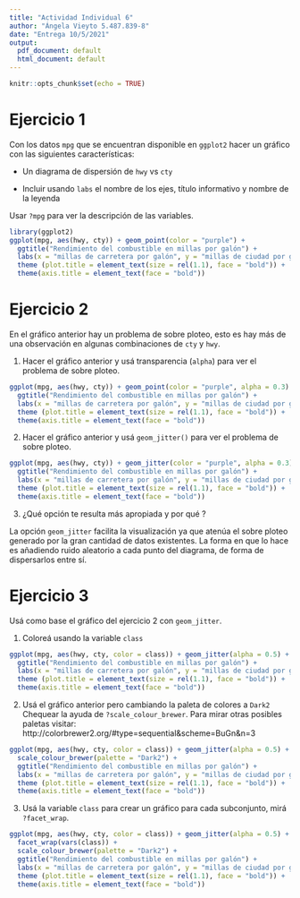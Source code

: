 ```yaml
---
title: "Actividad Individual 6"
author: "Ángela Vieyto 5.487.839-8"
date: "Entrega 10/5/2021"
output:
  pdf_document: default
  html_document: default
---
```

\newcommand{\m}{\ \newline\textcolor{blue}{Comentario: }\textcolor{red}}
```r
knitr::opts_chunk$set(echo = TRUE)
```

# Ejercicio 1

Con los datos `mpg` que se encuentran disponible en `ggplot2` hacer un gráfico con las siguientes características:

- Un diagrama de dispersión de  `hwy` vs `cty` 

- Incluir usando `labs` el nombre de los ejes, título informativo y nombre de la leyenda

Usar `?mpg` para ver la descripción de las variables.

```r
library(ggplot2)
ggplot(mpg, aes(hwy, cty)) + geom_point(color = "purple") + 
  ggtitle("Rendimiento del combustible en millas por galón") +
  labs(x = "millas de carretera por galón", y = "millas de ciudad por galón", subtitle = "1999 - 2008") + 
  theme (plot.title = element_text(size = rel(1.1), face = "bold")) + 
  theme(axis.title = element_text(face = "bold"))

```


# Ejercicio 2

 En el gráfico anterior hay un problema de sobre ploteo, esto es hay más de una observación en algunas combinaciones de  `cty` y `hwy`. 
 
1. Hacer el  gráfico anterior y usá transparencia (`alpha`) para ver el problema de sobre ploteo.

```r
ggplot(mpg, aes(hwy, cty)) + geom_point(color = "purple", alpha = 0.3) +
  ggtitle("Rendimiento del combustible en millas por galón") +
  labs(x = "millas de carretera por galón", y = "millas de ciudad por galón", subtitle = "1999 - 2008") + 
  theme (plot.title = element_text(size = rel(1.1), face = "bold")) + 
  theme(axis.title = element_text(face = "bold"))

```
 
 
2. Hacer el  gráfico anterior y usá  `geom_jitter()`  para ver el problema de sobre ploteo.
 
```r
ggplot(mpg, aes(hwy, cty)) + geom_jitter(color = "purple", alpha = 0.3) +
  ggtitle("Rendimiento del combustible en millas por galón") +
  labs(x = "millas de carretera por galón", y = "millas de ciudad por galón", subtitle = "1999 - 2008") + 
  theme (plot.title = element_text(size = rel(1.1), face = "bold")) + 
  theme(axis.title = element_text(face = "bold"))

```

3. ¿Qué opción te resulta más apropiada y por qué ? 

La opción `geom_jitter` facilita la visualización ya que atenúa el sobre ploteo generado por la gran cantidad de datos existentes.
La forma en que lo hace es añadiendo ruido aleatorio a cada punto del diagrama, de forma de dispersarlos entre sí.
\m{La preferida seria la transparencia al ser variables continuas. Pero la explicación es correcta.}

#  Ejercicio 3

Usá como base el gráfico del ejercicio 2 con `geom_jitter`.

1. Coloreá usando la variable `class`

```r
ggplot(mpg, aes(hwy, cty, color = class)) + geom_jitter(alpha = 0.5) +
  ggtitle("Rendimiento del combustible en millas por galón") +
  labs(x = "millas de carretera por galón", y = "millas de ciudad por galón", subtitle = "1999 - 2008") + 
  theme (plot.title = element_text(size = rel(1.1), face = "bold")) + 
  theme(axis.title = element_text(face = "bold"))

```

2. Usá el gráfico anterior pero cambiando la paleta de colores a `Dark2`
  Chequear la ayuda de `?scale_colour_brewer`. Para mirar otras posibles paletas visitar: http://colorbrewer2.org/#type=sequential&scheme=BuGn&n=3

```r
ggplot(mpg, aes(hwy, cty, color = class)) + geom_jitter(alpha = 0.5) +
  scale_colour_brewer(palette = "Dark2") +
  ggtitle("Rendimiento del combustible en millas por galón") +
  labs(x = "millas de carretera por galón", y = "millas de ciudad por galón", subtitle = "1999 - 2008") + 
  theme (plot.title = element_text(size = rel(1.1), face = "bold")) + 
  theme(axis.title = element_text(face = "bold"))

```


3. Usá la variable `class` para crear un gráfico para cada subconjunto, mirá `?facet_wrap`.

```r
ggplot(mpg, aes(hwy, cty, color = class)) + geom_jitter(alpha = 0.5) +
  facet_wrap(vars(class)) +
  scale_colour_brewer(palette = "Dark2") +
  ggtitle("Rendimiento del combustible en millas por galón") +
  labs(x = "millas de carretera por galón", y = "millas de ciudad por galón", subtitle = "1999 - 2008") + 
  theme (plot.title = element_text(size = rel(1.1), face = "bold")) + 
  theme(axis.title = element_text(face = "bold"))

```

\m{Muy buen trabajo, excelente en agregar elementos extras.}